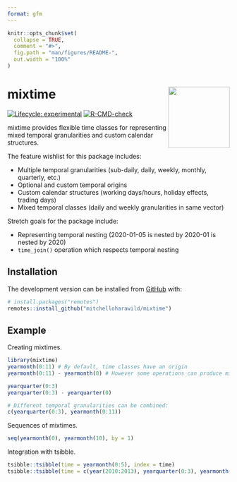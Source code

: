 ```yaml
---
format: gfm
---
```


<!-- README.md is generated from README.qmd. Please edit that file -->

```r
knitr::opts_chunk$set(
  collapse = TRUE,
  comment = "#>",
  fig.path = "man/figures/README-",
  out.width = "100%"
)
```

# mixtime <img src="man/figures/logo.svg" align="right" height="139" alt="" />

<!-- badges: start -->
[![Lifecycle: experimental](https://img.shields.io/badge/lifecycle-experimental-orange.svg)](https://www.tidyverse.org/lifecycle/#experimental)
[![R-CMD-check](https://github.com/mitchelloharawild/mixtime/actions/workflows/R-CMD-check.yaml/badge.svg)](https://github.com/mitchelloharawild/mixtime/actions/workflows/R-CMD-check.yaml)
<!-- badges: end -->

mixtime provides flexible time classes for representing mixed temporal granularities
and custom calendar structures.

The feature wishlist for this package includes:

* Multiple temporal granularities (sub-daily, daily, weekly, monthly, quarterly, etc.)
* Optional and custom temporal origins
* Custom calendar structures (working days/hours, holiday effects, trading days)
* Mixed temporal classes (daily and weekly granularities in same vector)

Stretch goals for the package include:

* Representing temporal nesting (2020-01-05 is nested by 2020-01 is nested by 2020)
* `time_join()` operation which respects temporal nesting

## Installation

<!-- You can install the released version of mixtime from [CRAN](https://CRAN.R-project.org) with: -->

<!-- ``` r -->
<!-- install.packages("mixtime") -->
<!-- ``` -->

The development version can be installed from [GitHub](https://github.com/) with:

``` r
# install.packages("remotes")
remotes::install_github("mitchelloharawild/mixtime")
```
## Example

Creating mixtimes.

```r
library(mixtime)
yearmonth(0:11) # By default, time classes have an origin
yearmonth(0:11) - yearmonth(0) # However some operations can produce mixtimes without origins

yearquarter(0:3)
yearquarter(0:3) - yearquarter(0)

# Different temporal granularities can be combined:
c(yearquarter(0:3), yearmonth(0:11))
```
Sequences of mixtimes.

```r
seq(yearmonth(0), yearmonth(10), by = 1)
```

Integration with tsibble.

```r
tsibble::tsibble(time = yearmonth(0:5), index = time)
tsibble::tsibble(time = c(year(2010:2013), yearquarter(0:3), yearmonth(0:5), as.Date("2010-03-05") + 0:4), index = time)
```

<!-- Change granularities by updating the calendar. -->

<!-- ```{r granularity} -->
<!-- x <- yearmonth(0:11) -->
<!-- tsibble::tsibble( -->
<!--   yearmonth = x, -->
<!--   yearquarter = set_time_units(x, tu_quarter(1)), -->
<!--   year = set_time_units(x, tu_year(1)), -->
<!--   index = yearmonth -->
<!-- ) -->
<!-- ``` -->
